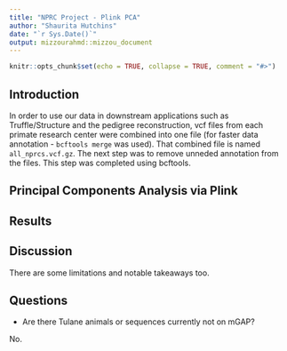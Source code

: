 ```yaml
---
title: "NPRC Project - Plink PCA"
author: "Shaurita Hutchins"
date: "`r Sys.Date()`"
output: mizzourahmd::mizzou_document
---
```


```r
knitr::opts_chunk$set(echo = TRUE, collapse = TRUE, comment = "#>")
```


## Introduction

In order to use our data in downstream applications such as Truffle/Structure and the pedigree reconstruction, vcf files from each primate research center were combined into one file (for faster data annotation - `bcftools merge` was used). That combined file is named `all_nprcs.vcf.gz`. The next step was to remove unneded annotation from the files. This step was completed using bcftools.

## Principal Components Analysis via Plink


## Results


## Discussion

There are some limitations and notable takeaways too.

## Questions

- Are there Tulane animals or sequences currently not on mGAP?

No.

